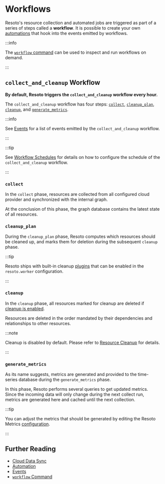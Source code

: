 # Workflows

Resoto's resource collection and automated jobs are triggered as part of a series of steps called a **workflow**. It is possible to create your own [automations](../../concepts/automation/index.mdx) that hook into the events emitted by workflows.

:::info

The [`workflow` command](../cli/workflow/index.mdx) can be used to inspect and run workflows on demand.

:::

## `collect_and_cleanup` Workflow

**By default, Resoto triggers the `collect_and_cleanup` workflow every hour.**

The `collect_and_cleanup` workflow has four steps: [`collect`](#collect), [`cleanup_plan`](#cleanup_plan), [`cleanup`](#cleanup), and [`generate_metrics`](#generate_metrics).

:::info

See [Events](../events/index.mdx#collect_and_cleanup-workflow-events) for a list of events emitted by the `collect_and_cleanup` workflow.

:::

:::tip

See [Workflow Schedules](../configuration/index.mdx#workflow-schedules) for details on how to configure the schedule of the `collect_and_cleanup` workflow.

:::

### `collect`

In the `collect` phase, resources are collected from all configured cloud provider and synchronized with the internal graph.

At the conclusion of this phase, the graph database contains the latest state of all resources.

### `cleanup_plan`

During the `cleanup_plan` phase, Resoto computes which resources should be cleaned up, and marks them for deletion during the subsequent `cleanup` phase.

:::tip

Resoto ships with built-in cleanup [plugins](../components/plugins/index.mdx) that can be enabled in the `resoto.worker` configuration.

:::

### `cleanup`

In the `cleanup` phase, all resources marked for cleanup are deleted if [cleanup is enabled](../../concepts/resource-management/cleanup.mdx#enabling-cleanup).

Resources are deleted in the order mandated by their dependencies and relationships to other resources.

:::note

Cleanup is disabled by default. Please refer to [Resource Cleanup](../../concepts/resource-management/cleanup.mdx) for details.

:::

### `generate_metrics`

As its name suggests, metrics are generated and provided to the time-series database during the `generate_metrics` phase.

In this phase, Resoto performs several queries to get updated metrics. Since the incoming data will only change during the next collect run, metrics are generated here and cached until the next collection.

:::tip

You can adjust the metrics that should be generated by editing the Resoto Metrics [configuration](../configuration/index.mdx).

:::

## Further Reading

- [Cloud Data Sync](../../concepts/cloud-data-sync/index.mdx)
- [Automation](../../concepts/automation/index.mdx)
- [Events](../events/index.mdx)
- [`workflow` Command](../cli/workflow/index.mdx)
